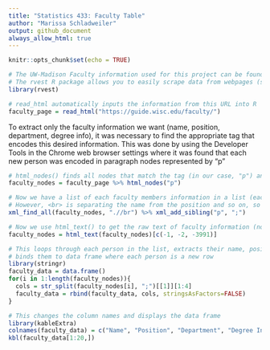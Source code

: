 ```yaml
---
title: "Statistics 433: Faculty Table"
author: "Marissa Schladweiler"
output: github_document
always_allow_html: true
---
```


```r
knitr::opts_chunk$set(echo = TRUE)
```

```r
# The UW-Madison Faculty information used for this project can be found at the URL below
# The rvest R package allows you to easily scrape data from webpages (similar to BeautifulSoup in Python)
library(rvest)

# read_html automatically inputs the information from this URL into R
faculty_page = read_html("https://guide.wisc.edu/faculty/")
```

To extract only the faculty information we want (name, position, department, degree info), it was necessary to find the appropriate tag that encodes this desired information. This was done by using the Developer Tools in the Chrome web browser settings where it was found that each new person was encoded in paragraph nodes represented by "p"
```r
# html_nodes() finds all nodes that match the tag (in our case, "p") and puts each of those elements in a list
faculty_nodes = faculty_page %>% html_nodes("p")

# Now we have a list of each faculty members information in a list (each row is a new person)
# However, <br> is separating the name from the position and so on, so we use xml_find_all and xml_add_sibling to find all breaks and replace them with ";" for easier separation later
xml_find_all(faculty_nodes, ".//br") %>% xml_add_sibling("p", ";")

# Now we use html_text() to get the raw text of faculty information (now separated by semicolons), and remove non-faculty information (first two rows and last row)
faculty_nodes = html_text(faculty_nodes)[c(-1, -2, -3991)]
```


```r
# This loops through each person in the list, extracts their name, position, department, and degree info and 
# binds them to data frame where each person is a new row
library(stringr)
faculty_data = data.frame()
for(i in 1:length(faculty_nodes)){
  cols = str_split(faculty_nodes[i], ";")[[1]][1:4]
  faculty_data = rbind(faculty_data, cols, stringsAsFactors=FALSE)
}
```

```r
# This changes the column names and displays the data frame
library(kableExtra)
colnames(faculty_data) = c("Name", "Position", "Department", "Degree Info")
kbl(faculty_data[1:20,])
```

